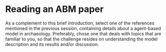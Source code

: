 # Reading an ABM paper {#intro-readings}

As a complement to this brief introduction, select one of the references mentioned in the previous session, containing details about a agent-based model in archaeology. Preferably, chose one that deals with topics that are familiar to you, so that the challenge resides on understanding the model description and its results and/or discussion.
